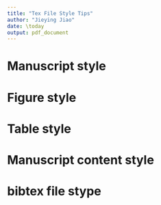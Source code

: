 ```yaml
---
title: "Tex File Style Tips"
author: "Jieying Jiao"
date: \today
output: pdf_document
---
```


# Manuscript style
\begin{enumerate}
\item No space before a paragraph. Use two blank lines to seperate paragraphs and
      no space in blank line.
\item Make line width below 80.
\item Do not start a scentence with symbol.
\item No comma and long words in inline math mode.
\item Put a space before every left parenthesis.
\item Explain each symbols after equations/formulas starting with ```where'' so
      that readers fully understand them. Explanations for one equation/formula
      should put in one single scentence. Never end a scentence with undefined 
      symbol. No blank line so that no new paragraph
      is started before or after math mode.
\item Put captions for tables on top while captions for figures on bottom.
\item Use ``Table'', ``Figure'', ``Equation'' when cite them. Make first letter be
      capital and do not use abbrevation.
\item Use past tense to describe the data generation in simulation studies.
\item Show simulation settings in detail so that readers can reproduce your
      results. Always justify your simulation settings.
\item Figures/tables and other floaters are always positioned with ``tbp''. 
      Never use ``h'' in floating table/figure.
\item For plot files in tex, name the files informatively.
\item Label equations, tables and figures which will be referenced and label 
      them use informative name. Don't label those which won't be referenced.
\item Label and cite each each section if needed. Never use the number to 
      represent a section, like ``Section two is about ...''
\item No space in object or identifier (file/project/variable/label) names.
\item Don't repeat title words in keywrods. 
\item Use ``citep'' when cite paper with parentheses.
\item In math mode, use different sized parentheses for better view.
\item Equations in display math mode need punctuations. (Comma and period.)
\item Define the distribution instead of distribution name only. Like G(a, b), 
      don't only define that G is shorthand of Gamma.
\item In math formulas, don't use ``$\times$'' for multiplying unless in a new line.
\item Put enough space in math formulas for better view in source.
\item No inline ``frac''.
\item Use a consisten labeling system, like sec, fig, tab, eq, alg, etc.
\item Do not define unnecessary symbol. Use reasonable and simple symbol, eg, 
      don't use $a_1$ if you don't have an $a_2$, just $a$ is enough.
\item Use ``$\backslash$dd'' for differentiation operator.
\item Cite paper instead of book for appropriate credit.
\item Close the sentence with a period, even in an equation.
\item Never start a sentence with ``And''.
\item When discussing results, set up a few bullet points on what you see in the 
      results. Then say them in a nice flow.
\item Avoid a number starting a new line. Use tilde in tex source file to connect 
      text and number.
\item Cite equations through ``eqref'' not ``ref''.
\item Never use abbreviation, like ``don't''.
\item Delete extra empty rows.
\item Don't use bullet points in a paper. Put them in a nice paragraph.
\item No brackets in citing sections/tables/figures.
\item Don't break lines in inline math mode.
\item Use vector form if possible instead of summation.
\item When cite a formula/equation, don't use word ``Formula'' or ``Equation'', 
      just directly cite it using ``eqref''.
\item Use a different font for code.
\item Learn how to use ``and'' when listing. Don't use ``$\$a, b\$$'', use 
      ``$\$a\$$ and $\$b\$$'' (no comma in inline math mode).
\item Always spell check.
\item When revise the paper, answer how the comments are addressed, in blue. 
      When the comments are solved, just delete that comments.
\end{enumerate}


# Figure style
\begin{enumerate}
\item Use pdf or eps for figure file. Don't use png file since it's not vector 
      graphics and will lose resolution when resize.
\item For plots with different lines, use different line pattern to distinguish 
      them, not only color, so that readers can tell the difference when print 
      them out. Same for different dots on plots.
\item Don't use red and green for different in plots in order to be color blind 
      friendly.
\item Keep figure aspect ratio correct if the figure has realistic meaning. 
      Like a basketball half court should be 50/47.
\item Remove extra margin in plot.
\item When change plot size in latex, keep the ratio fixed.
\end{enumerate}


# Table style
\begin{enumerate}
\item Do not change font size for tables. Change table layout to fit instead
      of resizing it. Try to avoid sideways table.
\item Use booktabs effectively. Don't use ``hline'' in table. Use ``toprule'', 
      ``midrule'', ``bottomrule''.
\item When display estimatng results, put variable names in a table, instead of 
      their coefficients.
\item Protect negative sign in the table.
\item right adjust the numbers in tables.
\end{enumerate}

# Manuscript content style
\begin{enumerate}
\item In general, open the abstract with a background of the research problem.
\item One sentence about the findings from the real data analysis in abstract.
\end{enumerate}

# bibtex file stype
\begin{enumerate}
\item Delete repeated entry.
\item Capitalize first letter of every words in title, except articles, 
      prepositions, or coordinating conjunctions like "a", "in", "and".
\item Always check the bibtex information downloaded from website. There might 
      be wrong or incomplete information.
\item Use informative label for each entry: "Lastname + First word in title + year".
\end{enumerate}
